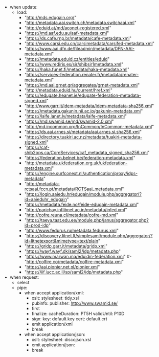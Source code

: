 - when update:
   - load:
      - "http://mds.edugain.org/"
      - "http://metadata.aai.switch.ch/metadata.switchaai.xml"
      - "http://eduid.at/md/aconet-registered.xml"
      - "https://md.aaf.edu.au/aaf-metadata.xml"
      - "https://ds.cafe.rnp.br/metadata/cafe-metadata.xml"
      - "http://www.carsi.edu.cn/carsimetadata/carsifed-metadata.xml"
      - "https://www.aai.dfn.de/fileadmin/metadata/DFN-AAI-metadata.xml"
      - "https://metadata.eduid.cz/entities/eduid"
      - "https://www.rediris.es/sir/shibsir1metadata.xml"
      - "https://haka.funet.fi/metadata/haka-metadata.xml"
      - "https://services-federation.renater.fr/metadata/renater-metadata.xml"
      - "https://md.aai.grnet.gr/aggregates/grnet-metadata.xml"
      - "http://metadata.eduid.hu/current/href.xml"
      - "https://edugate.heanet.ie/edugate-federation-metadata-signed.xml"
      - "http://www.garr.it/idem-metadata/idem-metadata-sha256.xml"
      - "https://metadata.gakunin.nii.ac.jp/gakunin-metadata.xml"
      - "https://laife.lanet.lv/metadata/laife-metadata.xml"
      - "https://md.swamid.se/md/swamid-2.0.xml"
      - "http://md.incommon.org/InCommon/InCommon-metadata.xml"
      - "https://ds.aai.arnes.si/metadata/aai.arnes.si.sha256.xml"
      - "https://directory.tuakiri.ac.nz/metadata/tuakiri-metadata-signed.xml"
      - "https://caf-shib2ops.ca/CoreServices/caf_metadata_signed_sha256.xml"
      - "https://federation.belnet.be/federation-metadata.xml"
      - "http://metadata.ukfederation.org.uk/ukfederation-metadata.xml"
      - "https://engine.surfconext.nl/authentication/proxy/idps-metadata"
      - "http://metadata-rctsaai.fccn.pt/metadata/RCTSaai_metadata.xml"
      - "https://login.aaiedu.hr/edugain/module.php/aggregator/?id=aaieduhr_edugain"
      - "https://metadata.feide.no/feide-edugain-metadata.xml"
      - "http://parichay.inflibnet.ac.in/metadata/infed.xml"
      - "http://cofre.reuna.cl/metadata/cofre-md.xml"
      - "https://taeva.taat.edu.ee/module.php/janus/aggregator.php?id=prod-idp"
      - "http://www.fedurus.ru/metadata.fedurus.xml"
      - "https://discovery.litnet.lt/simplesaml/module.php/aggregator/?id=litnetexport&mimetype=text/plain"
      - "https://gridp.garr.it/metadata/gridp.xml"
      - "https://wayf.wayf.dk/saml2/idp/metadata.php"
      - "https://www.marwan.ma/eduidm-federation.xml"
      #- "http://colfire.co/metadata/colfire-metadata.xml"
      - "https://aai.pionier.net.pl/pionier.xml"
      - "https://iif.iucc.ac.il/sp/saml2/idp/metadata.php"
- when request:
    - select
    - pipe:
        - when accept application/xml:
             - xslt:
                 stylesheet: tidy.xsl
             - pubinfo:
                 publisher: http://www.swamid.se/
             - first
             - finalize:
                 cacheDuration: PT5H
                 validUntil: P10D
             - sign:
                 key: default.key
                 cert: default.crt
             - emit application/xml
             - break
        - when accept application/json:
             - xslt:
                 stylesheet: discojson.xsl
             - emit application/json:
             - break
